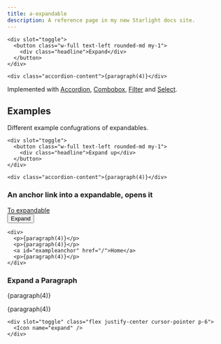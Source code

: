 ```yaml
---
title: a-expandable
description: A reference page in my new Starlight docs site.
---
```



<Pills>
  <Lit />
</Pills>

<Elements />

<div class="not-content box">
  <a-expandable class="accordion">

    <div slot="toggle">
      <button class="w-full text-left rounded-md my-1">
        <div class="headline">Expand</div>
      </button>
    </div>

    <div class="accordion-content">{paragraph(4)}</div>

  </a-expandable>
</div>

Implemented with [Accordion](/atrium/components/accordion), [Combobox](/atrium/components/combobox), [Filter](/atrium/components/filter) and [Select](/atrium/components/select).

<TypeDoc source="../packages/elements/packages/expandable" symbol="Expandable" />

## Examples

Different example confugrations of expandables.

<div class="not-content box">
  <a-expandable class="accordion" direction="up">

    <div slot="toggle">
      <button class="w-full text-left rounded-md my-1">
        <div class="headline">Expand up</div>
      </button>
    </div>

    <div class="accordion-content">{paragraph(4)}</div>

  </a-expandable>
</div>

### An anchor link into a expandable, opens it

<div class="not-content box">
  <a href="#exampleanchor">To expandable</a>
  <br/>

  <a-expandable class="accordion" data-id="three">
    <div slot="toggle">
      <button class="w-full text-left rounded-md my-1">
        <div class="headline">Expand</div>
      </button>
    </div>

    <div>
      <p>{paragraph(4)}</p>
      <p>{paragraph(4)}</p>
      <a id="exampleanchor" href="/">Home</a>
      <p>{paragraph(4)}</p>
    </div>
  </a-expandable>
</div>

### Expand a Paragraph

<div class="not-content box">
  <p>{paragraph(4)}</p>

  <a-expandable class="accordion" direction="up" data-id="one">
    <p>{paragraph(4)}</p>

    <div slot="toggle" class="flex justify-center cursor-pointer p-6">
      <Icon name="expand" />
    </div>

  </a-expandable>
</div>
